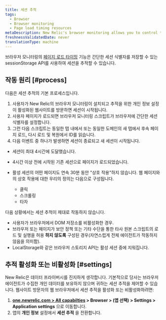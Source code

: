 ```yaml
---
title: 세션 추적
tags:
  - Browser
  - Browser monitoring
  - Page load timing resources
metaDescription: New Relic's browser monitoring allows you to control tracking of user session IDs on your website.
freshnessValidatedDate: never
translationType: machine
---
```


브라우저 모니터링의 [페이지 로드 타이밍](/docs/browser/new-relic-browser/page-load-timing-resources/page-load-timing-process) 기능은 간단한 세션 식별자를 저장할 수 있는 sessionStorage API를 사용하여 세션을 추적할 수 있습니다.

## 작동 원리 [#process]

다음은 세션 추적의 기본 프로세스입니다.

1. 사용자가 New Relic의 브라우저 모니터링이 설치되고 추적을 위한 개인 정보 설정이 활성화된 웹사이트를 방문하면 세션이 시작됩니다.
2. 사용자 페이지가 로드되면 브라우저 모니터링 스크립트가 브라우저에 간단한 세션 식별자를 설정합니다.
3. 그런 다음 스크립트는 동일한 탭 내에서 또는 동일한 도메인의 새 탭에서 후속 페이지 로드, 다시 로드 및 복원에서 ID를 읽습니다.
4. 다음 이벤트 중 하나가 발생하면 세션이 종료되고 새 세션이 시작됩니다.

* 세션이 최대 4시간에 도달했습니다.

* 4시간 이상 전에 시작된 기존 세션으로 페이지가 로드되었습니다.

* 활성 세션의 어떤 페이지도 연속 30분 동안 "상호 작용"하지 않습니다. 웹 페이지와의 상호 작용에 대한 우리의 정의는 다음으로 구성됩니다.

  * 클릭
  * 스크롤링
  * 타자

다음 상황에서는 세션 추적이 제대로 작동하지 않습니다.

* 사용자가 브라우저에서 DOM 저장소를 비활성화한 경우.
* 브라우저 또는 페이지가 보안 정책 또는 기타 수단을 통한 타사 원본 스크립트의 로드 및 실행을 허용 **하지 않도록** 구성된 경우(자연스럽게 전체 에이전트가 작동하지 않음을 의미함).
* LocalStorage와 같은 브라우저 스토리지 API는 활성 세션 중에 지워집니다.

## 추적 활성화 또는 비활성화 [#settings]

New Relic은 데이터 프라이버시를 진지하게 생각합니다. 기본적으로 당사는 브라우저 에이전트가 수집한 개인 데이터를 보유하지 않으며 귀하는 세션 추적을 제어할 수 있습니다. 웹사이트 방문자의 웹 브라우저에서 세션 추적을 활성화 또는 비활성화하려면:

1. **[one.newrelic.com > All capabilties](https://one.newrelic.com/all-capabilities) > Browser > (앱 선택) > Settings > Application settings** 으로 이동합니다.
2. 앱의 **개인 정보** 설정에서 **세션 추적** 을 전환합니다.